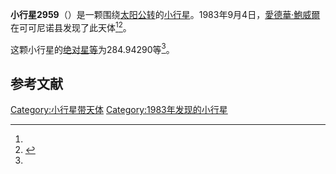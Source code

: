 {{Infobox planet
| bgcolour = #FFFFC0
| name = 2959 Scholl
| symbol = 
| image = 
| caption = 
| discovery = yes
| discovery_ref = 
| discoverer = [[愛德華·鮑威爾|愛德華·鮑威爾]]
| discovery_site = [[可可尼诺县|可可尼诺县]] 
| discovered = 1983年9月4日
| designations = yes
| mp_name = 
| named_after = 
| alt_names = 1983 RE2/ 1968 UB3 / 1977 UK / 1978 EY1
| mp_category = [[外小行星带|外小行星带]]
| orbit_ref = <ref name="a">[http://ssd.jpl.nasa.gov/sbdb.cgi?sstr=2959 2959 Scholl] {{Wayback|url=http://ssd.jpl.nasa.gov/sbdb.cgi?sstr=2959 |date=20200820024146 }}，小行星數據庫瀏覽器（JPL Small-Body Database Browser）－[[美国国家航空航天局|美国国家航空航天局]]喷气推进实验室</ref>
| epoch = 2456400.5 (2013年4月18日更新)
| aphelion = {{convert|5.0377113|AU|km|3|abbr=on|lk=out}}
| perihelion = {{convert|2.8579789|AU|km|3|abbr=on}}
| semimajor = {{convert|3.9478451|AU|km|3|abbr=on}}
| eccentricity = 0.2760661
| period = 2865.092124 [[日|日]]<br />7.84[[儒略年|儒略年]]
| avg_speed = 
| inclination = 5.23255
| asc_node = 121.24853
| mean_anomaly = 
| arg_peri = 284.94290
| satellites = 
| physical_characteristics = yes
| dimensions = 
| mass = 
| density = 
| surface_grav = 
| escape_velocity = 
| sidereal_day = 
| axial_tilt = 
| pole_ecliptic_lat = 
| pole_ecliptic_lon = 
| albedo = 
| temperatures= 
| temp_name1 = 
| mean_temp_1 = 
| max_temp_1 = 
| temp_name2 = 
| max_temp_2 = 
| spectral_type = 
| abs_magnitude = 284.94290
}}

'''小行星2959'''（{{lang-en|2959 Scholl}}）是一颗围绕[[太阳|太阳]][[公转|公转]]的[[小行星|小行星]]。1983年9月4日，[[愛德華·鮑威爾|愛德華·鮑威爾]]在可可尼诺县发现了此天体<ref name="a" /><ref>{{cite news|title=小行星列表|url=http://cfa-www.harvard.edu/iau/lists/NumberedMPs.txt|accessdate=2013-07-08|newspaper=哈佛大学|archive-date=2008-05-17|archive-url=https://web.archive.org/web/20080517010638/http://cfa-www.harvard.edu/iau/lists/NumberedMPs.txt|dead-url=no}}</ref>。

这颗小行星的[[绝对星等|绝对星等]]为284.94290等<ref name="a" />。

==参考文献==
{{reflist}}
{{Minor Planet Number|[[小行星2958|小行星2958]]|[[小行星2960|小行星2960]]}}

{{小天体}}

[[Category:小行星带天体|Category:小行星带天体]]
[[Category:1983年发现的小行星|Category:1983年发现的小行星]]

{{asteroid-stub}}